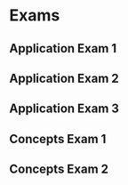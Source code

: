 # Exams {.unnumbered}



## Application Exam 1


## Application Exam 2


## Application Exam 3



## Concepts Exam 1


## Concepts Exam 2



